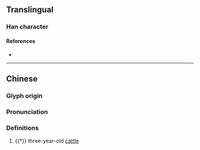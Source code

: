 {{character info/new}}
==Translingual==

===Han character===
{{Han char|rn=93|rad=牛|as=11|sn=15|four=|canj=HQIIH|ids=⿰牜參}}

====References====
* {{Han ref|kx=0703.330|dkj=20143|dj=1116.280|hdz=31819.120|uh=7299|ud=29337}}

----

==Chinese==
{{zh-forms|s=}}

===Glyph origin===
{{Han etym}}

===Pronunciation===
{{zh-pron
|m=sān,sōu
|c=
|mc=y
|oc=y
|cat=
}}

===Definitions===
{{zh-hanzi}}

# {{†}} three-year-old [[cattle]]